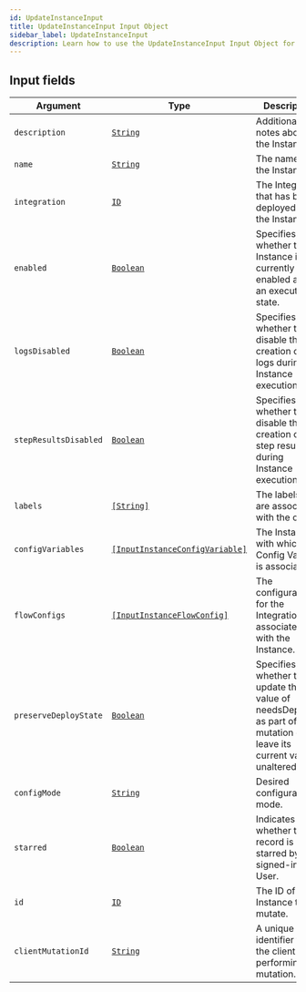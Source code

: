 ```yaml
---
id: UpdateInstanceInput
title: UpdateInstanceInput Input Object
sidebar_label: UpdateInstanceInput
description: Learn how to use the UpdateInstanceInput Input Object for Builder's API.
---
```


## Input fields

| Argument              | Type                                                                                       | Description                                                                                                        |
| --------------------- | ------------------------------------------------------------------------------------------ | ------------------------------------------------------------------------------------------------------------------ |
| `description`         | [`String`](/docs/composer/builder/api/schema/scalar/String.mdx)                                                   | Additional notes about the Instance.                                                                               |
| `name`                | [`String`](/docs/composer/builder/api/schema/scalar/String.mdx)                                                   | The name of the Instance.                                                                                          |
| `integration`         | [`ID`](/docs/composer/builder/api/schema/scalar/ID.mdx)                                                           | The Integration that has been deployed for the Instance.                                                           |
| `enabled`             | [`Boolean`](/docs/composer/builder/api/schema/scalar/Boolean.mdx)                                                 | Specifies whether the Instance is currently enabled and in an executable state.                                    |
| `logsDisabled`        | [`Boolean`](/docs/composer/builder/api/schema/scalar/Boolean.mdx)                                                 | Specifies whether to disable the creation of logs during Instance execution.                                       |
| `stepResultsDisabled` | [`Boolean`](/docs/composer/builder/api/schema/scalar/Boolean.mdx)                                                 | Specifies whether to disable the creation of step results during Instance execution.                               |
| `labels`              | [`[String]`](/docs/composer/builder/api/schema/scalar/String.mdx)                                                 | The labels that are associated with the object.                                                                    |
| `configVariables`     | [`[InputInstanceConfigVariable]`](/docs/composer/builder/api/schema/input_object/InputInstanceConfigVariable.mdx) | The Instance with which the Config Variable is associated.                                                         |
| `flowConfigs`         | [`[InputInstanceFlowConfig]`](/docs/composer/builder/api/schema/input_object/InputInstanceFlowConfig.mdx)         | The configuration for the IntegrationFlow associated with the Instance.                                            |
| `preserveDeployState` | [`Boolean`](/docs/composer/builder/api/schema/scalar/Boolean.mdx)                                                 | Specifies whether to update the value of needsDeploy as part of the mutation or leave its current value unaltered. |
| `configMode`          | [`String`](/docs/composer/builder/api/schema/scalar/String.mdx)                                                   | Desired configuration mode.                                                                                        |
| `starred`             | [`Boolean`](/docs/composer/builder/api/schema/scalar/Boolean.mdx)                                                 | Indicates whether the record is starred by the signed-in User.                                                     |
| `id`                  | [`ID`](/docs/composer/builder/api/schema/scalar/ID.mdx)                                                           | The ID of the Instance to mutate.                                                                                  |
| `clientMutationId`    | [`String`](/docs/composer/builder/api/schema/scalar/String.mdx)                                                   | A unique identifier for the client performing the mutation.                                                        |
